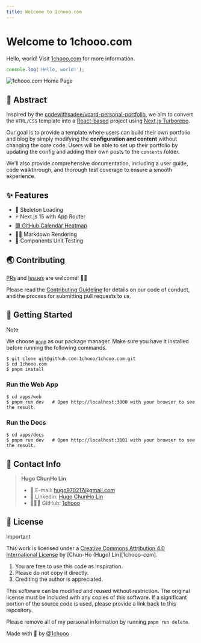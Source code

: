 ```yaml
---
title: Welcome to 1chooo.com
---
```



# Welcome to 1chooo.com
 
Hello, world! Visit [1chooo.com](https://1chooo.com) for more information.

```ts
console.log('Hello, world!');
```

<Link href="https://1chooo.com">
  <img alt="1chooo.com Home Page" src="/images/cover-transparent-with-1chooo-com.png" />
</Link>

## 📍 Abstract

Inspired by the [codewithsadee/vcard-personal-portfolio](https://github.com/codewithsadee/vcard-personal-portfolio), we aim to convert the `HTML/CSS` template into a [React-based](https://react.dev/) project using [Next.js Turborepo](https://turbo.build/).

Our goal is to provide a template where users can build their own portfolio and blog by simply modifying the **configuration and content** without changing the core code. Users will be able to set up their portfolio by updating the config and adding their own posts to the `contents` folder.

We'll also provide comprehensive documentation, including a user guide, code walkthrough, and thorough test coverage to ensure a smooth experience.

## ✨ Features

- 🚧 Skeleton Loading
- ⚡️ Next.js 15 with App Router
- [🟩 GitHub Calendar Heatmap](https://github.com/grubersjoe/react-github-calendar)
- ✍🏻 Markdown Rendering
- 🧪 Components Unit Testing

## 🌏 Contributing

[PRs](https://github.com/1chooo/portfolio/pulls) and [Issues](https://github.com/1chooo/portfolio/issues) are welcome! 🫵🏻

Please read the [Contributing Guideline](/contributing) for details on our code of conduct, and the process for submitting pull requests to us.

## 🔩 Getting Started

> [!NOTE]
> We choose [`pnpm`](https://pnpm.io/) as our package manager. Make sure you have it installed before running the following commands.

```shell
$ git clone git@github.com:1chooo/1chooo.com.git
$ cd 1chooo.com
$ pnpm install
```

### Run the Web App

```shell
$ cd apps/web
$ pnpm run dev   # Open http://localhost:3000 with your browser to see the result.
```

### Run the Docs

```shell
$ cd apps/docs
$ pnpm run dev   # Open http://localhost:3001 with your browser to see the result.
```

## 📲 Contact Info

> **Hugo ChunHo Lin**
> 
>  - 📩 E-mail: [hugo970217@gmail.com](mailto:hugo970217@gmail.com)
>  - 🧳 Linkedin: [Hugo ChunHo Lin](https://www.linkedin.com/in/1chooo/)
>  - 👨🏻‍💻 GitHub: [1chooo](https://github.com/1chooo)

## 🪪 License

> [!IMPORTANT]
> This work is licensed under a [Creative Commons Attribution 4.0 International License][cc-by] by [Chun-Ho (Hugo) Lin][1chooo-com].
> 
> [cc-by]: http://creativecommons.org/licenses/by/4.0/
> 
> 1. You are free to use this code as inspiration.
> 2. Please do not copy it directly.
> 3. Crediting the author is appreciated.

This software can be modified and reused without restriction.
The original license must be included with any copies of this software.
If a significant portion of the source code is used, please provide a link back to this repository.

Please remove all of my personal information by running `pnpm run delete`.

Made with 🖤 by [@1chooo](https://1chooo.com)




